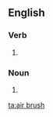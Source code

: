{{also|airbrush|air-brush}}
==English==

===Verb===
{{en-verb|air brushes|air brushing|air brushed}}

# {{alternative spelling of|airbrush|lang=en}}

===Noun===
{{en-noun|es}}

# {{alternative spelling of|airbrush|lang=en}}

[[ta:air brush]]